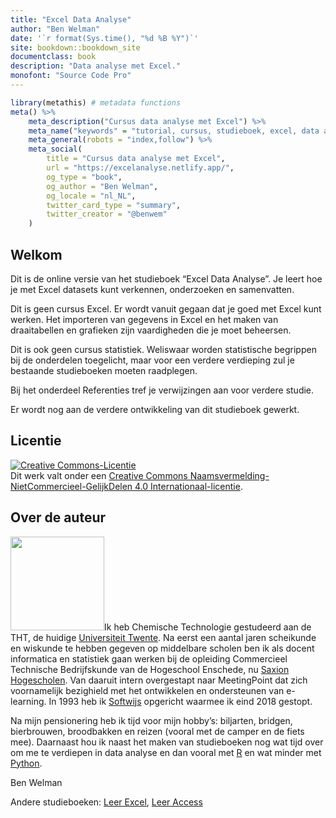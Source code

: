 ```yaml
---
title: "Excel Data Analyse"
author: "Ben Welman"
date: '`r format(Sys.time(), "%d %B %Y")`'
site: bookdown::bookdown_site
documentclass: book
description: "Data analyse met Excel."
monofont: "Source Code Pro"
---
```


```r
library(metathis) # metadata functions
meta() %>%
	meta_description("Cursus data analyse met Excel") %>%
	meta_name("keywords" = "tutorial, cursus, studieboek, excel, data analyse, gegevensanalyse") %>%
	meta_general(robots = "index,follow") %>%
	meta_social(
		title = "Cursus data analyse met Excel",
		url = "https://excelanalyse.netlify.app/",
		og_type = "book",
		og_author = "Ben Welman",
		og_locale = "nl_NL",
		twitter_card_type = "summary",
		twitter_creator = "@benwem"
	)
```

:::{.welcome}

# Welkom {.unnumbered}

Dit is de online versie van het studieboek "Excel Data Analyse". Je leert hoe je met Excel datasets kunt verkennen, onderzoeken en samenvatten.

Dit is geen cursus Excel. Er wordt vanuit gegaan dat je goed met Excel kunt werken. Het importeren van gegevens in Excel en het maken van draaitabellen en grafieken zijn vaardigheden die je moet beheersen.

Dit is ook geen cursus statistiek. Weliswaar worden statistische begrippen bij de onderdelen toegelicht, maar voor een verdere verdieping zul je bestaande studieboeken moeten raadplegen.

Bij het onderdeel Referenties tref je verwijzingen aan voor verdere studie.

::: {.important}
Er wordt nog aan de verdere ontwikkeling van dit studieboek gewerkt.
:::

## Licentie {.unnumbered}

<a rel="license" href="https://creativecommons.org/licenses/by-nc-sa/4.0/deed.nl"><img alt="Creative Commons-Licentie" style="border-width:0" src="https://i.creativecommons.org/l/by-nc-sa/4.0/88x31.png" /></a><br />Dit werk valt onder een <a rel="license" href="https://creativecommons.org/licenses/by-nc-sa/4.0/deed.nl">Creative Commons Naamsvermelding-NietCommercieel-GelijkDelen 4.0 Internationaal-licentie</a>.

## Over de auteur {.unnumbered}

<img src="images/authors/benw2.png" class="cover" width="150" height="150"/>Ik heb Chemische Technologie gestudeerd aan de THT, de huidige [Universiteit Twente](https://www.utwente.nl/).
Na eerst een aantal jaren scheikunde en wiskunde te hebben gegeven op middelbare scholen ben ik als docent informatica en statistiek gaan werken bij de opleiding Commercieel Technische Bedrijfskunde van  de Hogeschool Enschede, nu [Saxion Hogescholen](https://www.saxion.nl/). Van daaruit intern overgestapt naar MeetingPoint dat zich voornamelijk bezighield met het ontwikkelen en ondersteunen van e-learning. In 1993 heb ik [Softwijs](https://softwijs.nl/) opgericht waarmee ik eind 2018 gestopt.

Na mijn pensionering heb ik tijd voor mijn hobby's: biljarten, bridgen, bierbrouwen, broodbakken en reizen (vooral met de camper en de fiets mee). Daarnaast hou ik naast het maken van studieboeken nog wat tijd over om me te verdiepen in data analyse en dan vooral met [R](https://en.wikipedia.org/wiki/R_(programming_language)) en wat minder met [Python](https://www.python.org/).

Ben Welman

 Andere studieboeken: [Leer Excel](https://leerexcel.netlify.app/), [Leer Access](https://leeraccess.netlify.app/)
:::

